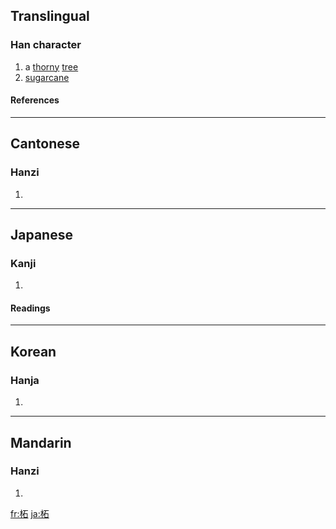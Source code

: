 ==Translingual==
===Han character===
{{Han char|rn=75|rad=木|as=05|sn=9|four=4196<sub>0</sub>|canj=木一口 (DMR)}}
# a [[thorny]] [[tree]]
# [[sugarcane]]
====References====
{{Han ref|kx=0519.090|dkj=14626|dj=0907.070|hdz=21180.020|uh=67D8|ud=26584|bh=CF43|bd=53059}}

----
==Cantonese==
===Hanzi===
{{yue-hanzi|jyut=|y=je3}}
# {{defn|Cantonese}}

----
==Japanese==
===Kanji===
{{ja-kanji|grade=|rs=木05}}
# {{defn|Japanese}} 
====Readings====
{{ja-readings|on=[[しゃ]] (sha)|kun=[[やまぐわ]] (yamaguwa), [[つげ]] (tsuge)}}

----
==Korean==
===Hanja===
{{ko-hanja|hangeul=자|eumhun=|rv=ja|mr=cha|y=ca}}
# {{defn|Korean}}

----
==Mandarin==
===Hanzi===
{{cmn-hanzi|pin=[[zhè]] ([[zhe4]])|wg=che<sup>4</sup>}}
# {{defn|Mandarin}}

[[fr:柘]]
[[ja:柘]]